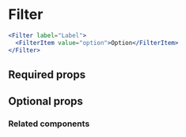 # Filter

<ComponentDescription name="filter" />

```jsx
<Filter label="Label">
  <FilterItem value="option">Option</FilterItem>
</Filter>
```

## Required props

<PropsDocs name="filter" required />

## Optional props

<PropsDocs name="filter" />

### Related components
<RelatedComponentList>
  <RelatedComponent
    title="Tab"
    description="Tabs are used to create up to five views inside a page. Use for related content that is not comparable, when a unified view is not necessary."
    href="/components/tab"
  />
  <RelatedComponent
    title="Search"
    description="The Search is a text input that users can type to narrow down a Collection. Use Filters if values can be classified in predefined options."
    href="/components/search"
  />
   <RelatedComponent
    title="Button"
    description="Buttons with labels represent the most important actions that users frequently trigger. They can vary in prominence and can include an icon."
    href="/components/button"
  />
</RelatedComponentList>